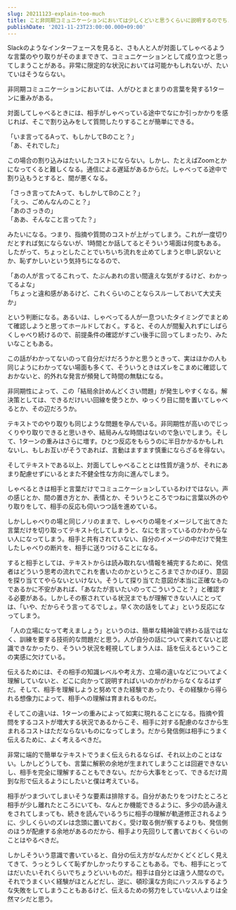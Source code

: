 ```yaml
---
slug: 20211123-explain-too-much
title: こと非同期コミュニケーションにおいては少しくどいと思うくらいに説明するのでちょうどいい
publishDate: '2021-11-23T23:00:00.000+09:00'
---
```


Slackのようなインターフェースを見ると、さも人と人が対面してしゃべるような言葉のやり取りがそのままできて、コミュニケーションとして成り立つと思ってしまうことがある。非常に限定的な状況においては可能かもしれないが、たいていはそうならない。

非同期コミュニケーションにおいては、人がひとまとまりの言葉を発する1ターンに重みがある。

対面してしゃべるときには、相手がしゃべっている途中でなにか引っかかりを感じれば、そこで割り込みをして質問したりすることが簡単にできる。

「いま言ってるAって、もしかしてBのこと？」<br/>
「あ、それでした」

この場合の割り込みはたいしたコストにならない。しかし、たとえばZoomとかになってくると難しくなる。通信による遅延があるからだ。しゃべってる途中で割り込もうとすると、間が悪くなる。

「さっき言ってたAって、もしかしてBのこと？」<br/>
「えっ、ごめんなんのこと？」<br/>
「あのさっきの」<br/>
「ああ、そんなこと言ってた？」

みたいになる。つまり、指摘や質問のコストが上がってしまう。これが一度切りだとすれば気にならないが、1時間とか話してるとそういう場面は何度もある。したがって、ちょっとしたことでいちいち流れを止めてしまうと申し訳ないとか、恥ずかしいという気持ちになるので、

「あの人が言ってるこれって、たぶんあれの言い間違えな気がするけど、わかってるよな」<br/>
「ちょっと違和感があるけど、これくらいのことならスルーしておいて大丈夫か」

という判断になる。あるいは、しゃべってる人が一息ついたタイミングでまとめて確認しようと思ってホールドしておく。すると、その人が間髪入れずにしばらくしゃべり続けるので、前提条件の確認がすごい後手に回ってしまったり、みたいなこともある。

この話がわかってないのって自分だけだろうかと思うときって、実はほかの人も同じようにわかってない場面も多くて、そういうときはズレをこまめに確認しておかないと、的外れな発言が頻発して時間の無駄になる。

非同期性によって、この「結局余計めんどくさい問題」が発生しやすくなる。解決策としては、できるだけいい回線を使うとか、ゆっくり目に間を置いてしゃべるとか、その辺だろうか。

テキストでのやり取りも同じような問題を孕んでいる。非同期性が高いのでじっくりやり取りできると思いきや、結局みんな時間はないので急いでしまう。そして、1ターンの重みはさらに増す。ひとつ反応をもらうのに半日かかるかもしれないし、もしお互いがそうであれば、言動はますます慎重にならざるを得ない。

そしてテキストである以上、対面してしゃべることとは性質が違うが、それにあまり配慮せずにいるとまた不健全性な方向に進んでしまう。

しゃべるときは相手と言葉だけでコミュニケーションしているわけではない。声の感じとか、間の置き方とか、表情とか、そういうところでつねに言葉以外のやり取りをして、相手の反応も伺いつつ話を進めている。

しかししゃべりの場と同じノリのままで、しゃべりの場をイメージして出てきた言葉だけを切り取ってテキスト化してしまうと、なにを言っているのかわからない人になってしまう。相手と共有されていない、自分のイメージの中だけで発生したしゃべりの断片を、相手に送りつけることになる。

すると相手としては、テキストからは読み取れない情報を補完するために、発信者はどういう思考の流れでこれを書いたのかというところまでさかのぼり、意図を探り当ててやらないといけない。そうして探り当てた意図が本当に正確なものであるかに不安があれば、「あなたが言いたいのってこういうこと？」と確認する必要がある。しかしその察されている状況までもが理解できない人にとっては、「いや、だからそう言ってるでしょ。早く次の話をしてよ」という反応になってしまう。

「人の立場になって考えましょう」というのは、簡単な精神論で終わる話ではなく、訓練を要する技術的な問題だと思う。人が自分の話について来れてないと認識できなかったり、そういう状況を軽視してしまう人は、話を伝えるということの実感に欠けている。

伝えるためには、その相手の知識レベルや考え方、立場の違いなどについてよく理解していないと、どこに向かって説明すればいいのかがわからなくなるはずだ。そして、相手を理解しようと努めてきた経験であったり、その経験から得られる想像力によって、相手への理解は育まれるものだ。

そしてこの違いは、1ターンの重みによって如実に現れることになる。指摘や質問をするコストが増大する状況であるからこそ、相手に対する配慮のなさから生まれるコストはただならないものになってしまう。だから発信側は相手にうまく伝えるために、よく考えるべきだ。

非常に端的で簡単なテキストでうまく伝えられるならば、それ以上のことはない。しかしどうしても、言葉に解釈の余地が生まれてしまうことは回避できないし、相手を完全に理解することもできない。だから大事をとって、できるだけ周到な形で伝えるようにしたいと僕は考えている。

相手がつまづいてしまいそうな要素は排除する。自分があたりをつけたところと相手が少し離れたところにいても、なんとか機能できるように、多少の読み違えをされてしまっても、続きを読んでいるうちに相手の理解が軌道修正されるように、少しくらいのズレは念頭に置いておく。受け取る側が察するよりも、発信側のほうが配慮する余地があるのだから、相手より先回りして書いておくくらいのことはやるべきだ。

しかしそういう意識で書いていると、自分の伝え方がなんだかくどくどしく見えてきて、うっとうしくて恥ずかしかったりすることもある。でも、相手にとってはだいたいそれくらいでちょうどいいものだ。相手は自分とは違う人間なので。それでうまくいく経験がほとんどだし、逆に、頓珍漢な方向にハッスルするような失敗をしてしまうこともあるけど、伝えるための努力をしていない人よりは全然マシだと思う。
